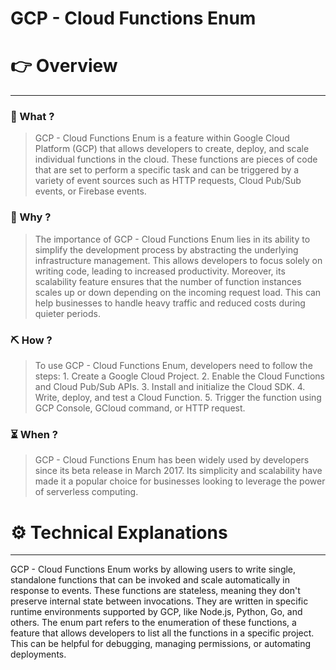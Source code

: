 # GCP - Cloud Functions Enum


# 👉 Overview

---

### 👀 What ?

> GCP - Cloud Functions Enum is a feature within Google Cloud Platform (GCP) that allows developers to create, deploy, and scale individual functions in the cloud. These functions are pieces of code that are set to perform a specific task and can be triggered by a variety of event sources such as HTTP requests, Cloud Pub/Sub events, or Firebase events.
> 

### 🧐 Why ?

> The importance of GCP - Cloud Functions Enum lies in its ability to simplify the development process by abstracting the underlying infrastructure management. This allows developers to focus solely on writing code, leading to increased productivity. Moreover, its scalability feature ensures that the number of function instances scales up or down depending on the incoming request load. This can help businesses to handle heavy traffic and reduced costs during quieter periods.
> 

### ⛏️ How ?

> To use GCP - Cloud Functions Enum, developers need to follow the steps: 1. Create a Google Cloud Project. 2. Enable the Cloud Functions and Cloud Pub/Sub APIs. 3. Install and initialize the Cloud SDK. 4. Write, deploy, and test a Cloud Function. 5. Trigger the function using GCP Console, GCloud command, or HTTP request.
> 

### ⏳ When ?

> GCP - Cloud Functions Enum has been widely used by developers since its beta release in March 2017. Its simplicity and scalability have made it a popular choice for businesses looking to leverage the power of serverless computing.
> 

# ⚙️ Technical Explanations

---

GCP - Cloud Functions Enum works by allowing users to write single, standalone functions that can be invoked and scale automatically in response to events. These functions are stateless, meaning they don't preserve internal state between invocations. They are written in specific runtime environments supported by GCP, like Node.js, Python, Go, and others. The enum part refers to the enumeration of these functions, a feature that allows developers to list all the functions in a specific project. This can be helpful for debugging, managing permissions, or automating deployments.
